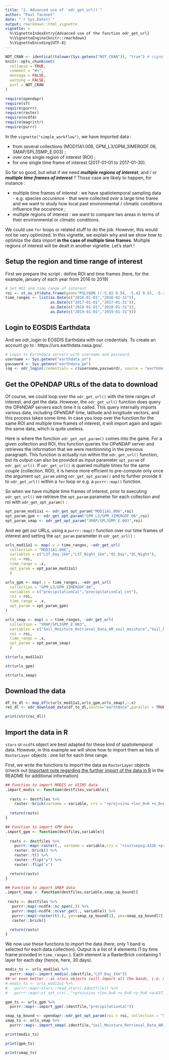 ```yaml
---
title: "2. Advanced use of `odr_get_url()`"
author: "Paul Taconet"
date: "`r Sys.Date()`"
output: rmarkdown::html_vignette
vignette: >
  %\VignetteIndexEntry{Advanced use of the function odr_get_url}
  %\VignetteEngine{knitr::rmarkdown}
  %\VignetteEncoding{UTF-8}
---
```


```r
NOT_CRAN <- identical(tolower(Sys.getenv("NOT_CRAN")), "true") # vignette will not be executed when tested on the cran
knitr::opts_chunk$set(
  collapse = TRUE,
  comment = "#>",
  message = FALSE,
  warning = FALSE,
  purl = NOT_CRAN
)
```

```r
require(opendapr)
require(sf)
require(purrr)
require(raster)
require(ncdf4)
require(magrittr)
require(purrr)
```

In the `vignette("simple_workflow")`, we have imported data : 

* from several collections (MOD11A1.006, GPM_L3/GPM_3IMERGDF.06, SMAP/SPL3SMP_E.003) ;
* over one single region of interest (ROI) ;
* for one single time frame of interest (2017-01-01 to 2017-01-30).

So far so good, but what if we need ***multiple regions of interest***, and / or ***multiple time frames of interest*** ? Those case are likely to happen, for instance : 

* multiple time frames of interest : we have spatiotemporal sampling data - e.g. species occurence - that were collected over a large time frame and we want to study how local past environmental / climatic conditions influence the occurence ;
* multiple regions of interest : we want to compare two areas in terms of their environmental or climatic conditions.

We could use `for` loops or related stuff to do the job. However, this would not be very optimized. In this vignette, we explain why and we show how to optimize the data import **in the case of multiple time frames**. Multiple regions of interest will be dealt in another vignette. Let's start ! 

## Setup the region and time range of interest

First we prepare the script : define ROI and time frames (here, for the example, january of each year from 2016 to 2019)

```r
# Set ROI and time range of interest
roi <- st_as_sf(data.frame(geom="POLYGON ((-5.82 9.54, -5.42 9.55, -5.41 8.84, -5.81 8.84, -5.82 9.54))"),wkt="geom",crs = 4326)
time_ranges <- list(as.Date(c("2016-01-01","2016-01-31")),
                    as.Date(c("2017-01-01","2017-01-31")),
                    as.Date(c("2018-01-01","2018-01-31")),
                    as.Date(c("2019-01-01","2019-01-31")))
```

## Login to EOSDIS Earthdata

And we odr_login to EOSDIS Earthdata with our credentials. To create an account go to : https://urs.earthdata.nasa.gov/.

```r
# Login to Earthdata servers with username and password.
username <- Sys.getenv("earthdata_un")
password <- Sys.getenv("earthdata_pw")
log <- odr_login(credentials = c(username,password), source = "earthdata")
```


<!--
## Download data over multiple regions of interest

The `odr_get_url()` function internally supports the import of multiple regions of interest : the `roi` argument (which must be a POLYGON-type geometry `sf` or `sfc` object) can be composed of several features. 

As an example :

```r
# This ROI is composed of two features :
(roi <- st_as_sf(data.frame(name=c("Korhogo","Diebougou"),geom=c("POLYGON ((-5.82 9.54, -5.42 9.55, -5.41 8.84, -5.81 8.84, -5.82 9.54))",
                                   "POLYGON ((-3.62 11.03, -3.13 11.04, -3.11 10.60, -3.60 10.60, -3.62 11.03))"
                                   )),wkt="geom",crs = 4326))
```

```r
require(mapview)
mapview::mapview(roi,legend=F)
```

Get the urls for MOD11A1.006, GPM_L3/GPM_3IMERGDF.06 and SMAP/SPL3SMP_E.003 collections for these 2 regions of interest and the time frame : 

```r
time_range <- as.Date(c("2017-01-01","2017-01-30"))

## Get the URLs of MODIS Terra LST daily
urls_mod11a1 <- odr_get_url(
  collection = "MOD11A1.006",
  variables = c("LST_Day_1km","LST_Night_1km","QC_Day","QC_Night"),
  roi = roi,
  time_range = time_range
 )

## Get the URLs of GPM daily
urls_gpm <- odr_get_url(
  collection = "GPM_L3/GPM_3IMERGDF.06",
  variables = c("precipitationCal","precipitationCal_cnt"),
  roi = roi,
  time_range = time_range
 )

## Get the URLs of SMAP 3-days
urls_smap <- odr_get_url(
  collection = "SMAP/SPL3SMP_E.003",
  variables = c("Soil_Moisture_Retrieval_Data_AM_soil_moisture","Soil_Moisture_Retrieval_Data_AM_retrieval_qual_flag","Soil_Moisture_Retrieval_Data_PM_soil_moisture_pm","Soil_Moisture_Retrieval_Data_PM_retrieval_qual_flag_pm"),
  roi = roi,
  time_range = time_range
 )

head(urls_mod11a1,3)

head(urls_gpm,3)

head(urls_smap,3)
```

We notice that in the 'name' and 'destfile' fields, we now have a '_1' and '_2' at the end of the name / destfile which correspond to the two features of the object `roi`.

We can now download data as usual with `odr_download_data()` ! 

<!--
```r
df_to_dl <- rbind(urls_mod11a1,urls_gpm,urls_smap)
res_dl <- odr_download_data(df_to_dl,source="earthdata",parallel = TRUE)

print(str(res_dl))
```

-->

## Get the OPeNDAP URLs of the data to download {#get-url}

Of course, we could loop over the `odr_get_url()` with the time ranges of interest, and get the data. However, the `odr_get_url()` function does query the OPeNDAP servers each time it is called. This query internally imports various data, including OPeNDAP time, latitude and longitude vectors, and this process takes some time. In case you loop over the function for the same ROI and multiple time frames of interest, it will import again and again the same data, which is quite useless.

Here is where the function `odr_get_opt_param()` comes into the game. For a given collection and ROI, this function queries the OPeNDAP server and retrieves the information that we were mentionning in the previous paragraph. This function is actually run within the `odr_get_url()` function, but its output can also be provided as input parameter `opt_param` of `odr_get_url()`. If `odr_get_url()` is queried multiple times for the same couple {collection, ROI}, it is hence more efficient to pre-compute only once the argument `opt_param` using `odr_get_opt_param()` and to further provide it to `odr_get_url()` within a `for` loop or e.g. a `purrr::map()` function.

So when we have multiple time frames of interest, prior to executing `odr_get_url()` we retrieve the `opt_param` parameter for each collection and roi with `odr_get_opt_param()` :

```r
opt_param_mod11a1 <- odr_get_opt_param("MOD11A1.006",roi)
opt_param_gpm <- odr_get_opt_param("GPM_L3/GPM_3IMERGDF.06",roi)
opt_param_smap <- odr_get_opt_param("SMAP/SPL3SMP_E.003",roi)
```

And we get our URLs, using a `purrr::map()` function over our time frames of interest and setting the `opt_param` parameter in `odr_get_url()`  : 

```r
urls_mod11a1 <- map(.x = time_ranges, ~odr_get_url(
  collection = "MOD11A1.006",
  variables = c("LST_Day_1km","LST_Night_1km","QC_Day","QC_Night"),
  roi = roi,
  time_range = .x,
  opt_param = opt_param_mod11a1)
  )

urls_gpm <- map(.x = time_ranges, ~odr_get_url(
  collection = "GPM_L3/GPM_3IMERGDF.06",
  variables = c("precipitationCal","precipitationCal_cnt"),
  roi = roi,
  time_range = .x,
  opt_param = opt_param_gpm)
)

urls_smap <- map(.x = time_ranges, ~odr_get_url(
  collection = "SMAP/SPL3SMP_E.003",
  variables = c("Soil_Moisture_Retrieval_Data_AM_soil_moisture","Soil_Moisture_Retrieval_Data_AM_retrieval_qual_flag","Soil_Moisture_Retrieval_Data_PM_soil_moisture_pm","Soil_Moisture_Retrieval_Data_PM_retrieval_qual_flag_pm"),
  roi = roi,
  time_range = .x,
  opt_param = opt_param_smap)
  )

str(urls_mod11a1)

str(urls_gpm)

str(urls_smap)
```
<!--
If we want to be convinced that this way of doing the things is quicker than not providing the `opt_param` parameter : 

```r
require(tictoc)

# Not providing the `opt_param` parameter
tic()
for (i in 1:length(time_ranges)){
  urls_mod11a1_notprov <- rbind(urls_mod11a1,
                      odr_get_url(
                        collection = "MOD11A1.006",
                        variables = c("LST_Day_1km","LST_Night_1km","QC_Day","QC_Night"),
                        roi = roi,
                        time_range = time_ranges[[i]])
                      )
}
toc()

# Providing the `opt_param` parameter
tic()
opt_param_mod11a1 <- odr_get_opt_param("MOD11A1.006",roi)
for (i in 1:length(time_ranges)){
  urls_mod11a1_prov <- rbind(urls_mod11a1,
                      odr_get_url(
                        collection = "MOD11A1.006",
                        variables = c("LST_Day_1km","LST_Night_1km","QC_Day","QC_Night"),
                        roi = roi,
                        time_range = time_ranges[[i]],
                        opt_param = opt_param_mod11a1)
                      )
}
toc()


identical(urls_mod11a1_notprov,urls_mod11a1_prov)
```
-->
## Download the data {#download}

```r
df_to_dl <- map_df(c(urls_mod11a1,urls_gpm,urls_smap),~.x)
res_dl <- odr_download_data(df_to_dl,source="earthdata",parallel = TRUE)

print(str(res_dl))
```

## Import the data in R {#import}

`stars` or `ncdf4` object are best adapted for these kind of spatiotemporal data. However, in this example we will show how to import them as lists of `RasterLayer` objects : one list for each time range.

First, we write the functions to import the data as `RasterLayer` objects (check out [Important note regarding the further import of the data in R](https://ptaconet.github.io/opendapr/index.html#important-note-import) in the README for additional information)

```r
## Function to import MODIS or VIIRS data
.import_modis <- function(destfiles,variable){
  
  rasts <- destfiles %>%
    raster::brick(varname = variable, crs = "+proj=sinu +lon_0=0 +x_0=0 +y_0=0 +a=6371007.181 +b=6371007.181 +units=m +no_defs")
  
  return(rasts)
}

## Function to import GPM data
.import_gpm <- function(destfiles,variable){
  
  rasts <- destfiles %>%
    purrr::map(~raster(., varname = variable,crs = "+init=epsg:4326 +proj=longlat +datum=WGS84 +no_defs +ellps=WGS84 +towgs84=0,0,0 ")) %>%
    raster::brick() %>%
    raster::t() %>%
    raster::flip("y") %>%
    raster::flip("x")

  return(rasts)
}

## Function to import SMAP data
.import_smap <- function(destfiles,variable,smap_sp_bound){
  
 rasts <- destfiles %>%
   purrr::map(~ncdf4::nc_open(.)) %>%
   purrr::map(~ncdf4::ncvar_get(., variable)) %>%
   purrr::map(~raster(t(.), ymn=smap_sp_bound[1], ymx=smap_sp_bound[2], xmn=smap_sp_bound[3], xmx=smap_sp_bound[4], crs="+proj=cea +lon_0=0 +lat_ts=30 +x_0=0 +y_0=0 +datum=WGS84 +units=m +no_defs +ellps=WGS84 +towgs84=0,0,0")) %>%  # EPSG : 6933
   raster::brick()

  return(rasts)
}
```

We now use these functions to import the data (here, only 1 band is selected for each data collection). Output is a list of 4 elements (1 by time frame provided in `time_ranges` ). Each element is a RasterBrick containing 1 layer for each day (hence, here, 30 days).

```r
modis_ts <- urls_mod11a1 %>%
  purrr::map(~.import_modis(.$destfile,"LST_Day_1km"))
## or even better : as stars objects (will import all the bands, i.e. no need to select one band only)
# modis_ts <- urls_mod11a1 %>%
#   purrr::map(~stars::read_stars(.$destfile)) %>%
#   purrr::map(~st_set_crs(.,"+proj=sinu +lon_0=0 +x_0=0 +y_0=0 +a=6371007.181 +b=6371007.181 +units=m +no_defs"))

gpm_ts <- urls_gpm %>%
  purrr::map(~.import_gpm(.$destfile,"precipitationCal"))

smap_sp_bound <- opendapr::odr_get_opt_param(roi = roi, collection = "SMAP/SPL3SMP_E.003")$roiSpatialBound$`1`
smap_ts <- urls_smap %>%
  purrr::map(~.import_smap(.$destfile,"Soil_Moisture_Retrieval_Data_AM_soil_moisture",smap_sp_bound))

print(modis_ts)

print(gpm_ts)

print(smap_ts)
```
